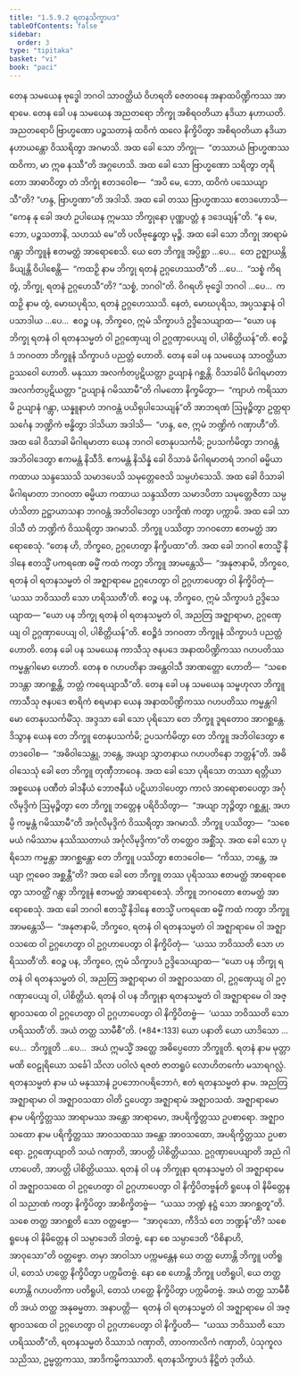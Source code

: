 ```yaml
---
title: "1.5.9.2 ရတနသိက္ခာပဒ"
tableOfContents: false
sidebar:
  order: 3
type: "tipitaka"
basket: "vi"
book: "paci"
---
```



<DynamicBreadcrumb />

<Division number="502" book="paci">

<Paragraph number="1476" book="paci">
တေန သမယေန ဗုဒ္ဓေါ ဘဂဝါ သာဝတ္ထိယံ ဝိဟရတိ ဇေတဝနေ အနာထပိဏ္ဍိကဿ အာရာမေ. တေန ခေါ ပန သမယေန အညတရော ဘိက္ခု အစိရဝတိယာ နဒိယာ နဟာယတိ. အညတရောပိ ဗြာဟ္မဏော ပဉ္စသတာနံ ထဝိကံ ထလေ နိက္ခိပိတွာ အစိရဝတိယာ နဒိယာ နဟာယန္တော ဝိဿရိတွာ အဂမာသိ. အထ ခေါ သော ဘိက္ခု—  “တဿာယံ ဗြာဟ္မဏဿ ထဝိကာ, မာ ဣဓ နဿီ”တိ အဂ္ဂဟေသိ. အထ ခေါ သော ဗြာဟ္မဏော သရိတွာ တုရိတော အာဓာဝိတွာ တံ ဘိက္ခုံ ဧတဒဝေါစ—  “အပိ မေ, ဘော, ထဝိကံ ပဿေယျာသီ”တိ? “ဟန္ဒ, ဗြာဟ္မဏာ”တိ အဒါသိ. အထ ခေါ တဿ ဗြာဟ္မဏဿ ဧတဒဟောသိ—  “ကေန နု ခေါ အဟံ ဥပါယေန ဣမဿ ဘိက္ခုနော ပုဏ္ဏပတ္တံ န ဒဒေယျန်”တိ. “န မေ, ဘော, ပဉ္စသတာနိ, သဟဿံ မေ”တိ ပလိဗုန္ဓေတွာ မုဉ္စိ.
</Paragraph>

<Paragraph number="1477" book="paci">
အထ ခေါ သော ဘိက္ခု အာရာမံ ဂန္တွာ ဘိက္ခူနံ ဧတမတ္ထံ အာရောစေသိ. ယေ တေ ဘိက္ခူ အပ္ပိစ္ဆာ …ပေ…  တေ ဥဇ္ဈာယန္တိ ခိယျန္တိ ဝိပါစေန္တိ—  “ကထဉှိ နာမ ဘိက္ခု ရတနံ ဥဂ္ဂဟေဿတီ”တိ …ပေ…  “သစ္စံ ကိရ တွံ, ဘိက္ခု, ရတနံ ဥဂ္ဂဟေသီ”တိ? “သစ္စံ, ဘဂဝါ”တိ. ဝိဂရဟိ ဗုဒ္ဓေါ ဘဂဝါ …ပေ…  ကထဉှိ နာမ တွံ, မောဃပုရိသ, ရတနံ ဥဂ္ဂဟေဿသိ. နေတံ, မောဃပုရိသ, အပ္ပသန္နာနံ ဝါ ပသာဒါယ …ပေ…  ဧဝဉ္စ ပန, ဘိက္ခဝေ, ဣမံ သိက္ခာပဒံ ဥဒ္ဒိသေယျာထ—
</Paragraph>

<Paragraph number="1478" book="paci">
<Emphasis>“ယော ပန ဘိက္ခု ရတနံ ဝါ ရတနသမ္မတံ ဝါ ဥဂ္ဂဏှေယျ ဝါ ဥဂ္ဂဏှာပေယျ ဝါ, ပါစိတ္တိယန်”</Emphasis>တိ.
</Paragraph>

<Paragraph number="1479" book="paci">
ဧဝဉ္စိဒံ ဘဂဝတာ ဘိက္ခူနံ သိက္ခာပဒံ ပညတ္တံ ဟောတိ.
</Paragraph>

</Division>
<Division number="503" book="paci">

<Paragraph number="1480" book="paci">
တေန ခေါ ပန သမယေန သာဝတ္ထိယာ ဥဿဝေါ ဟောတိ. မနုဿာ အလင်္ကတပ္ပဋိယတ္တာ ဥယျာနံ ဂစ္ဆန္တိ. ဝိသာခါပိ မိဂါရမာတာ အလင်္ကတပ္ပဋိယတ္တာ “ဥယျာနံ ဂမိဿာမီ”တိ ဂါမတော နိက္ခမိတွာ—  “ကျာဟံ ကရိဿာမိ ဥယျာနံ ဂန္တွာ, ယန္နူနာဟံ ဘဂဝန္တံ ပယိရုပါသေယျန်”တိ အာဘရဏံ ဩမုဉ္စိတွာ ဥတ္တရာသင်္ဂေန ဘဏ္ဍိကံ ဗန္ဓိတွာ ဒါသိယာ အဒါသိ—  “ဟန္ဒ, ဇေ, ဣမံ ဘဏ္ဍိကံ ဂဏှာဟီ”တိ. အထ ခေါ ဝိသာခါ မိဂါရမာတာ ယေန ဘဂဝါ တေနုပသင်္ကမိ; ဥပသင်္ကမိတွာ ဘဂဝန္တံ အဘိဝါဒေတွာ ဧကမန္တံ နိသီဒိ. ဧကမန္တံ နိသိန္နံ ခေါ ဝိသာခံ မိဂါရမာတရံ ဘဂဝါ ဓမ္မိယာ ကထာယ သန္ဒဿေသိ သမာဒပေသိ သမုတ္တေဇေသိ သမ္ပဟံသေသိ. အထ ခေါ ဝိသာခါ မိဂါရမာတာ ဘဂဝတာ ဓမ္မိယာ ကထာယ သန္ဒဿိတာ သမာဒပိတာ သမုတ္တေဇိတာ သမ္ပဟံသိတာ ဥဋ္ဌာယာသနာ ဘဂဝန္တံ အဘိဝါဒေတွာ ပဒက္ခိဏံ ကတွာ ပက္ကာမိ. အထ ခေါ သာ ဒါသီ တံ ဘဏ္ဍိကံ ဝိဿရိတွာ အဂမာသိ. ဘိက္ခူ ပဿိတွာ ဘဂဝတော ဧတမတ္ထံ အာရောစေသုံ. “တေန ဟိ, ဘိက္ခဝေ, ဥဂ္ဂဟေတွာ နိက္ခိပထာ”တိ. အထ ခေါ ဘဂဝါ ဧတသ္မိံ နိဒါနေ ဧတသ္မိံ ပကရဏေ ဓမ္မိံ ကထံ ကတွာ ဘိက္ခူ အာမန္တေသိ—  “အနုဇာနာမိ, ဘိက္ခဝေ, ရတနံ ဝါ ရတနသမ္မတံ ဝါ အဇ္ဈာရာမေ ဥဂ္ဂဟေတွာ ဝါ ဥဂ္ဂဟာပေတွာ ဝါ နိက္ခိပိတုံ—  ‘ယဿ ဘဝိဿတိ သော ဟရိဿတီ’တိ. ဧဝဉ္စ ပန, ဘိက္ခဝေ, ဣမံ သိက္ခာပဒံ ဥဒ္ဒိသေယျာထ—
</Paragraph>

<Paragraph number="1481" book="paci">
<Emphasis>“ယော ပန ဘိက္ခု ရတနံ ဝါ ရတနသမ္မတံ ဝါ, အညတြ အဇ္ဈာရာမာ, ဥဂ္ဂဏှေယျ ဝါ ဥဂ္ဂဏှာပေယျ ဝါ, ပါစိတ္တိယန်”</Emphasis>တိ.
</Paragraph>

<Paragraph number="1482" book="paci">
ဧဝဉ္စိဒံ ဘဂဝတာ ဘိက္ခူနံ သိက္ခာပဒံ ပညတ္တံ ဟောတိ.
</Paragraph>

</Division>
<Division number="504" book="paci">

<Paragraph number="1483" book="paci">
တေန ခေါ ပန သမယေန ကာသီသု ဇနပဒေ အနာထပိဏ္ဍိကဿ ဂဟပတိဿ ကမ္မန္တဂါမော ဟောတိ. တေန စ ဂဟပတိနာ အန္တေဝါသီ အာဏတ္တော ဟောတိ—  “သစေ ဘဒန္တာ အာဂစ္ဆန္တိ, ဘတ္တံ ကရေယျာသီ”တိ. တေန ခေါ ပန သမယေန သမ္ဗဟုလာ ဘိက္ခူ ကာသီသု ဇနပဒေ စာရိကံ စရမာနာ ယေန အနာထပိဏ္ဍိကဿ ဂဟပတိဿ ကမ္မန္တဂါမော တေနုပသင်္ကမိံသု. အဒ္ဒသာ ခေါ သော ပုရိသော တေ ဘိက္ခူ ဒူရတောဝ အာဂစ္ဆန္တေ. ဒိသွာန ယေန တေ ဘိက္ခူ တေနုပသင်္ကမိ; ဥပသင်္ကမိတွာ တေ ဘိက္ခူ အဘိဝါဒေတွာ ဧတဒဝေါစ—  “အဓိဝါသေန္တု, ဘန္တေ, အယျာ သွာတနာယ ဂဟပတိနော ဘတ္တန်”တိ. အဓိဝါသေသုံ ခေါ တေ ဘိက္ခူ တုဏှီဘာဝေန. အထ ခေါ သော ပုရိသော တဿာ ရတ္တိယာ အစ္စယေန ပဏီတံ ခါဒနီယံ ဘောဇနီယံ ပဋိယာဒါပေတွာ ကာလံ အာရောစာပေတွာ အင်္ဂုလိမုဒ္ဒိကံ ဩမုဉ္စိတွာ တေ ဘိက္ခူ ဘတ္တေန ပရိဝိသိတွာ—  “အယျာ ဘုဉ္ဇိတွာ ဂစ္ဆန္တု, အဟမ္ပိ ကမ္မန္တံ ဂမိဿာမီ”တိ အင်္ဂုလိမုဒ္ဒိကံ ဝိဿရိတွာ အဂမာသိ. ဘိက္ခူ ပဿိတွာ—  “သစေ မယံ ဂမိဿာမ နဿိဿတာယံ အင်္ဂုလိမုဒ္ဒိကာ”တိ တတ္ထေဝ အစ္ဆိံသု. အထ ခေါ သော ပုရိသော ကမ္မန္တာ အာဂစ္ဆန္တော တေ ဘိက္ခူ ပဿိတွာ ဧတဒဝေါစ—  “ကိဿ, ဘန္တေ, အယျာ ဣဓေဝ အစ္ဆန္တီ”တိ? အထ ခေါ တေ ဘိက္ခူ တဿ ပုရိသဿ ဧတမတ္ထံ အာရောစေတွာ သာဝတ္ထိံ ဂန္တွာ ဘိက္ခူနံ ဧတမတ္ထံ အာရောစေသုံ. ဘိက္ခူ ဘဂဝတော ဧတမတ္ထံ အာရောစေသုံ.
</Paragraph>

<Paragraph number="1484" book="paci">
အထ ခေါ ဘဂဝါ ဧတသ္မိံ နိဒါနေ ဧတသ္မိံ ပကရဏေ ဓမ္မိံ ကထံ ကတွာ ဘိက္ခူ အာမန္တေသိ—  “အနုဇာနာမိ, ဘိက္ခဝေ, ရတနံ ဝါ ရတနသမ္မတံ ဝါ အဇ္ဈာရာမေ ဝါ အဇ္ဈာဝသထေ ဝါ ဥဂ္ဂဟေတွာ ဝါ ဥဂ္ဂဟာပေတွာ ဝါ နိက္ခိပိတုံ—  ‘ယဿ ဘဝိဿတိ သော ဟရိဿတီ’တိ. ဧဝဉ္စ ပန, ဘိက္ခဝေ, ဣမံ သိက္ခာပဒံ ဥဒ္ဒိသေယျာထ—
</Paragraph>

</Division>
<Division number="505" book="paci">

<Paragraph number="1485" book="paci">
<Emphasis>“ယော ပန ဘိက္ခု ရတနံ ဝါ ရတနသမ္မတံ ဝါ, အညတြ အဇ္ဈာရာမာ ဝါ အဇ္ဈာဝသထာ ဝါ, ဥဂ္ဂဏှေယျ ဝါ ဥဂ္ဂဏှာပေယျ ဝါ, ပါစိတ္တိယံ. ရတနံ ဝါ ပန ဘိက္ခုနာ ရတနသမ္မတံ ဝါ အဇ္ဈာရာမေ ဝါ အဇ္ဈာဝသထေ ဝါ ဥဂ္ဂဟေတွာ ဝါ ဥဂ္ဂဟာပေတွာ ဝါ နိက္ခိပိတဗ္ဗံ—  ‘ယဿ ဘဝိဿတိ သော ဟရိဿတီ’တိ. အယံ တတ္ထ သာမီစီ”</Emphasis>တိ. (*84*:<Emphasis>133</Emphasis>)
</Paragraph>

</Division>
<Division number="506" book="paci">

<Paragraph number="1486" book="paci">
<Emphasis>ယော ပနာ</Emphasis>တိ ယော ယာဒိသော …ပေ…  <Emphasis>ဘိက္ခူ</Emphasis>တိ …ပေ…  အယံ ဣမသ္မိံ အတ္ထေ အဓိပ္ပေတော ဘိက္ခူတိ.
</Paragraph>

<Paragraph number="1487" book="paci">
<Emphasis>ရတနံ</Emphasis> နာမ မုတ္တာ မဏိ ဝေဠုရိယော သင်္ခေါ သိလာ ပဝါလံ ရဇတံ ဇာတရူပံ လောဟိတင်္ကော မသာရဂလ္လံ.
</Paragraph>

<Paragraph number="1488" book="paci">
<Emphasis>ရတနသမ္မတံ</Emphasis> နာမ ယံ မနုဿာနံ ဥပဘောဂပရိဘောဂံ, ဧတံ ရတနသမ္မတံ နာမ.
</Paragraph>

<Paragraph number="1489" book="paci">
<Emphasis>အညတြ အဇ္ဈာရာမာ ဝါ အဇ္ဈာဝသထာ ဝါ</Emphasis>တိ ဌပေတွာ အဇ္ဈာရာမံ အဇ္ဈာဝသထံ.
</Paragraph>

<Paragraph number="1490" book="paci">
<Emphasis>အဇ္ဈာရာမော</Emphasis> နာမ ပရိက္ခိတ္တဿ အာရာမဿ အန္တော အာရာမော, အပရိက္ခိတ္တဿ ဥပစာရော.
</Paragraph>

<Paragraph number="1491" book="paci">
<Emphasis>အဇ္ဈာဝသထော</Emphasis> နာမ ပရိက္ခိတ္တဿ အာဝသထဿ အန္တော အာဝသထော, အပရိက္ခိတ္တဿ ဥပစာရော.
</Paragraph>

<Paragraph number="1492" book="paci">
<Emphasis>ဥဂ္ဂဏှေယျာ</Emphasis>တိ သယံ ဂဏှာတိ, အာပတ္တိ ပါစိတ္တိယဿ.
</Paragraph>

<Paragraph number="1493" book="paci">
<Emphasis>ဥဂ္ဂဏှာပေယျာ</Emphasis>တိ အညံ ဂါဟာပေတိ, အာပတ္တိ ပါစိတ္တိယဿ.
</Paragraph>

<Paragraph number="1494" book="paci">
<Emphasis>ရတနံ ဝါ ပန ဘိက္ခုနာ ရတနသမ္မတံ ဝါ အဇ္ဈာရာမေ ဝါ အဇ္ဈာဝသထေ ဝါ ဥဂ္ဂဟေတွာ ဝါ ဥဂ္ဂဟာပေတွာ ဝါ နိက္ခိပိတဗ္ဗန်</Emphasis>တိ ရူပေန ဝါ နိမိတ္တေန ဝါ သညာဏံ ကတွာ နိက္ခိပိတွာ အာစိက္ခိတဗ္ဗံ—  “ယဿ ဘဏ္ဍံ နဋ္ဌံ သော အာဂစ္ဆတူ”တိ. သစေ တတ္ထ အာဂစ္ဆတိ သော ဝတ္တဗ္ဗော—  “အာဝုသော, ကီဒိသံ တေ ဘဏ္ဍန်”တိ? သစေ ရူပေန ဝါ နိမိတ္တေန ဝါ သမ္ပာဒေတိ ဒါတဗ္ဗံ, နော စေ သမ္ပာဒေတိ “ဝိစိနာဟိ, အာဝုသော”တိ ဝတ္တဗ္ဗော. တမှာ အာဝါသာ ပက္ကမန္တေန ယေ တတ္ထ ဟောန္တိ ဘိက္ခူ ပတိရူပါ, တေသံ ဟတ္ထေ နိက္ခိပိတွာ ပက္ကမိတဗ္ဗံ. နော စေ ဟောန္တိ ဘိက္ခူ ပတိရူပါ, ယေ တတ္ထ ဟောန္တိ ဂဟပတိကာ ပတိရူပါ, တေသံ ဟတ္ထေ နိက္ခိပိတွာ ပက္ကမိတဗ္ဗံ.
</Paragraph>

<Paragraph number="1495" book="paci">
<Emphasis>အယံ တတ္ထ သာမီစီ</Emphasis>တိ အယံ တတ္ထ အနုဓမ္မတာ.
</Paragraph>

</Division>
<Division number="507" book="paci">

<Paragraph number="1496" book="paci">
အနာပတ္တိ—  ရတနံ ဝါ ရတနသမ္မတံ ဝါ အဇ္ဈာရာမေ ဝါ အဇ္ဈာဝသထေ ဝါ ဥဂ္ဂဟေတွာ ဝါ ဥဂ္ဂဟာပေတွာ ဝါ နိက္ခိပတိ—  “ယဿ ဘဝိဿတိ သော ဟရိဿတီ”တိ, ရတနသမ္မတံ ဝိဿာသံ ဂဏှာတိ, တာဝကာလိကံ ဂဏှာတိ, ပံသုကူလသညိဿ, ဥမ္မတ္တကဿ, အာဒိကမ္မိကဿာတိ.

</Paragraph>
</Division>

<Paragraph number="1497" type="center" book="paci">
ရတနသိက္ခာပဒံ နိဋ္ဌိတံ ဒုတိယံ.
</Paragraph>